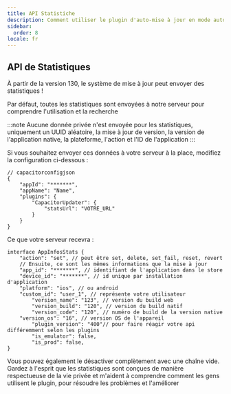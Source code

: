 ```yaml
---
title: API Statistiche
description: Comment utiliser le plugin d'auto-mise à jour en mode auto-hébergé
sidebar:
  order: 8
locale: fr
---
```



## API de Statistiques

À partir de la version 130, le système de mise à jour peut envoyer des statistiques !

Par défaut, toutes les statistiques sont envoyées à notre serveur pour comprendre l'utilisation et la recherche

:::note
Aucune donnée privée n'est envoyée pour les statistiques, uniquement un UUID aléatoire, la mise à jour de version, la version de l'application native, la plateforme, l'action et l'ID de l'application
:::

Si vous souhaitez envoyer ces données à votre serveur à la place, modifiez la configuration ci-dessous :

```tsx
// capacitorconfigjson
{
	"appId": "*******",
	"appName": "Name",
	"plugins": {
		"CapacitorUpdater": {
			"statsUrl": "VOTRE_URL"
		}
	}
}
```

Ce que votre serveur recevra :

```tsx
interface AppInfosStats {
	"action": "set", // peut être set, delete, set_fail, reset, revert
	// Ensuite, ce sont les mêmes informations que la mise à jour
	"app_id": "*******", // identifiant de l'application dans le store
	"device_id": "*******", // id unique par installation d'application
	"platform": "ios", // ou android
	"custom_id": "user_1", // représente votre utilisateur
        "version_name": "123", // version du build web
        "version_build": "120", // version du build natif
        "version_code": "120", // numéro de build de la version native
	"version_os": "16", // version OS de l'appareil
        "plugin_version": "400"// pour faire réagir votre api différemment selon les plugins
        "is_emulator": false,
    	"is_prod": false,
}
```

Vous pouvez également le désactiver complètement avec une chaîne vide. Gardez à l'esprit que les statistiques sont conçues de manière respectueuse de la vie privée et m'aident à comprendre comment les gens utilisent le plugin, pour résoudre les problèmes et l'améliorer

<LinkCard
	title="Gestion des Mises à Jour"
	href="/docs/plugin/self-hosted/handling-updates/"
/>
